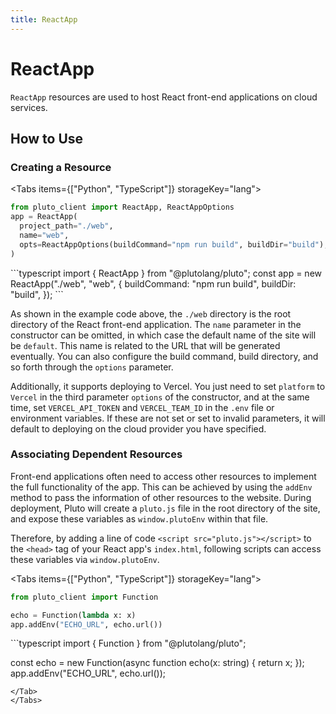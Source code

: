 ```yaml
---
title: ReactApp
---
```



# ReactApp

`ReactApp` resources are used to host React front-end applications on cloud services.

## How to Use

### Creating a Resource

<Tabs items={["Python", "TypeScript"]} storageKey="lang">
<Tab>
```python
from pluto_client import ReactApp, ReactAppOptions
app = ReactApp(
  project_path="./web", 
  name="web", 
  opts=ReactAppOptions(buildCommand="npm run build", buildDir="build"),
)
```
</Tab>

<Tab>
```typescript
import { ReactApp } from "@plutolang/pluto";
const app = new ReactApp("./web", "web", {
  buildCommand: "npm run build",
  buildDir: "build",
});
```
</Tab>
</Tabs>

As shown in the example code above, the `./web` directory is the root directory of the React front-end application. The `name` parameter in the constructor can be omitted, in which case the default name of the site will be `default`. This name is related to the URL that will be generated eventually. You can also configure the build command, build directory, and so forth through the `options` parameter.

Additionally, it supports deploying to Vercel. You just need to set `platform` to `Vercel` in the third parameter `options` of the constructor, and at the same time, set `VERCEL_API_TOKEN` and `VERCEL_TEAM_ID` in the `.env` file or environment variables. If these are not set or set to invalid parameters, it will default to deploying on the cloud provider you have specified.

### Associating Dependent Resources

Front-end applications often need to access other resources to implement the full functionality of the app. This can be achieved by using the `addEnv` method to pass the information of other resources to the website.
During deployment, Pluto will create a `pluto.js` file in the root directory of the site, and expose these variables as `window.plutoEnv` within that file.

Therefore, by adding a line of code `<script src="pluto.js"></script>` to the `<head>` tag of your React app's `index.html`, following scripts can access these variables via `window.plutoEnv`.

<Tabs items={["Python", "TypeScript"]} storageKey="lang">
<Tab>
```python
from pluto_client import Function

echo = Function(lambda x: x)
app.addEnv("ECHO_URL", echo.url())
```
</Tab>
<Tab>
```typescript
import { Function } from "@plutolang/pluto";

const echo = new Function(async function echo(x: string) {
  return x;
});
app.addEnv("ECHO_URL", echo.url());
```
</Tab>
</Tabs>